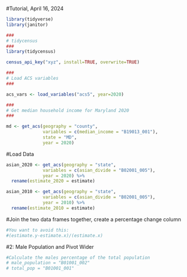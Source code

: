 #Tutorial, April 16, 2024


```r
library(tidyverse)
library(janitor)

###
# tidycensus
###
library(tidycensus)

```


```r
census_api_key("xyz", install=TRUE, overwrite=TRUE)
```

```r

###
# Load ACS variables
###

acs_vars <- load_variables("acs5", year=2020)

###
# Get median household income for Maryland 2020
###

md <- get_acs(geography = "county",
              variables = c(median_income = "B19013_001"),
              state = "MD",
              year = 2020) 


```

#Load Data
```r

asian_2020 <- get_acs(geography = "state",
              variables = c(asian_divide = "B02001_005"),
              year = 2020) %>% 
  rename(estimate_2020 = estimate)

asian_2010 <- get_acs(geography = "state",
              variables = c(asian_divide = "B02001_005"),
              year = 2010) %>% 
  rename(estimate_2010 = estimate)

```


#Join the two data frames together, create a percentage change column
```r
#You want to avoid this:
#(estimate.y-estimate.x)/(estimate.x)

```


#2: Male Population and Pivot Wider

```r
#Calculate the males percentage of the total population
# male_population = "B01001_002"
# total_pop = "B01001_001"





```

